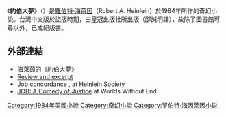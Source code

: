 {{infobox Book | 
 | name          = 約伯大夢<br />''Job: A Comedy of Justice''
 | title_orig    = 
 | translator    = 
 | image         = Jobcomedy.jpg
 | image_caption = 第一版封面（精裝版）
 | author        = [[羅伯特·海萊因|羅伯特·海萊因]]
 | illustrator   = 
 | cover_artist  =
 | country       =
 | language      =
 | series        = 
 | genre         = [[小說|小說]]
 | publisher     = {{flagicon|Taiwan}}[[皇冠出版社|皇冠出版社]]
 | release_date  = {{flagicon|USA}}1984<br/>{{flagicon|Taiwan}}1985
 | media_type    = 
 | pages         = 
 | isbn          = 
 | preceded_by   = 
 | followed_by   = 
}}
《'''約伯大夢'''》（{{lang-en|'''''Job: A Comedy of Justice'''''}}）是[[羅伯特·海萊因|羅伯特·海萊因]]（Robert A. Heinlein）於1984年所作的奇幻小說。台灣中文版於盜版時期，由皇冠出版社所出版（邵誠明譯），故除了圖書館可尋以外，已成絕版書。

==外部連結==
*[http://www.tglin.idv.tw/comments_new/sf21.htm 海萊茵的《約伯大夢》] {{Wayback|url=http://www.tglin.idv.tw/comments_new/sf21.htm |date=20071210055137 }}
*[https://web.archive.org/web/20091015065806/http://www.wegrokit.com/job_a_comedy_of_justice.htm Review and excerpt]
*[http://www.heinleinsociety.org/concordance/books/job_hc.htm Job [[Concordance_(publishing)|concordance]] ] {{Wayback|url=http://www.heinleinsociety.org/concordance/books/job_hc.htm |date=20100318021909 }}, at Heinlein Society
*[http://www.worldswithoutend.com/novel.asp?ID=212 JOB: A Comedy of Justice] {{Wayback|url=http://www.worldswithoutend.com/novel.asp?ID=212 |date=20120616151022 }} at Worlds Without End

{{文學小作品}}

[[Category:1984年美國小說|Category:1984年美國小說]]
[[Category:奇幻小說|Category:奇幻小說]]
[[Category:罗伯特·海因莱因小说|Category:罗伯特·海因莱因小说]]
